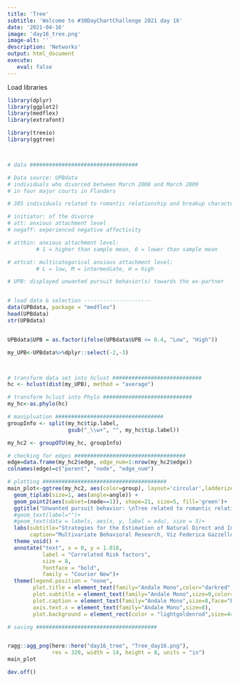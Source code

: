 ```yaml
---
title: 'Tree'
subtitle: 'Welcome to #30DayChartChallenge 2021 day 16'
date: '2021-04-16'
image: 'day16_tree.png'
image-alt: ''
description: 'Networks'
output: html_document
execute: 
   eval: false
---
```






Load libraries
```r

library(dplyr)
library(ggplot2)
library(medflex)
library(extrafont)

library(treeio)
library(ggtree)



# data ##################################

# Data source: UPBdata
# individuals who divorced between March 2008 and March 2009 
# in four major courts in Flanders 

# 385 individuals related to romantic relationship and breakup characteristics

# initiator: of the divorce
# att: anxious attachment level
# negaff: experienced negative affectivity

# attbin: anxious attachment level: 
         # 1 = higher than sample mean, 0 = lower than sample mean

# attcat: multicategorical anxious attachment level: 
         # L = low, M = intermediate, H = high

# UPB: displayed unwanted pursuit behavior(s) towards the ex-partner


# load data & selection ---------------------
data(UPBdata, package = "medflex")
head(UPBdata)
str(UPBdata)


UPBdata$UPB = as.factor(ifelse(UPBdata$UPB <= 0.4, "Low", "High"))

my_UPB<-UPBdata%>%dplyr::select(-2,-3)



# transform data set into hclust ############################
hc <- hclust(dist(my_UPB), method = "average")

# transform hclust into Phylo ############################
my_hc<-as.phylo(hc)

# manipluation ##################################
groupInfo <- split(my_hc$tip.label, 
                   gsub("_\\w+", "", my_hc$tip.label))

my_hc2 <- groupOTU(my_hc, groupInfo)

# checking for edges ###################################
edge=data.frame(my_hc2$edge, edge_num=1:nrow(my_hc2$edge))
colnames(edge)=c("parent", "node", "edge_num")

# plotting #######################################
main_plot<-ggtree(my_hc2, aes(color=group), layout='circular',ladderize=F) + 
  geom_tiplab(size=1, aes(angle=angle)) +
  geom_point2(aes(subset=(node==1)), shape=21, size=5, fill='green')+
  ggtitle("Unwanted pursuit behavior: \nTree related to romantic relationship and breakup characteristics \non 385 individuals who divorced between March 2008 and March 2009")+
  #geom_text(label="")+
  #geom_text(data = labels, aes(x, y, label = edu), size = 5)+
  labs(subtitle="Strategies for the Estimation of Natural Direct and Indirect Effects of bad relationships",
       caption="Multivariate Behavioral Research, Viz Federica Gazzelloni Datasource: R Package medflex Tree Day 16")+
  theme_void() + 
  annotate("text", x = 0, y = 1.018,
           label = "Correlated Risk factors",
           size = 8,
           fontface = "bold",
           family = "Courier New")+
  theme(legend.position = "none",
        plot.title = element_text(family="Andale Mono",color="darkred",size=12),
        plot.subtitle = element_text(family="Andale Mono",size=9,color="darkolivegreen"),
        plot.caption = element_text(family="Andale Mono",size=8,face="bold"),
        axis.text.x = element_text(family="Andale Mono",size=8),
        plot.background = element_rect(color = "lightgoldenrod",size=44))

# saving ######################################


ragg::agg_png(here::here("day16_tree", "Tree_day16.png"),
              res = 320, width = 14, height = 8, units = "in")
main_plot

dev.off()
```
